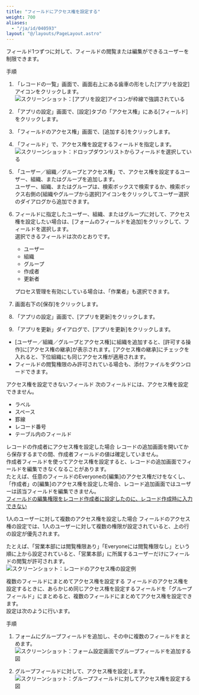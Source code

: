 ```yaml
---
title: "フィールドにアクセス権を設定する"
weight: 700
aliases:
  - "/ja/id/040593"
layout: "@/layouts/PageLayout.astro"
---
```




フィールド1つずつに対して、フィールドの閲覧または編集ができるユーザーを制限できます。

<Heading id="rights_field_rights_10">手順</Heading>
1. 「レコードの一覧」画面で、画面右上にある歯車の形をした[アプリを設定]アイコンをクリックします。  
   <Img src="/k/kintone/img/settings_new_icon.png" alt="スクリーンショット：[アプリを設定]アイコンが枠線で強調されている" />

1. 「アプリの設定」画面で、[設定]タブの「アクセス権」にある[フィールド]をクリックします。

1. 「フィールドのアクセス権」画面で、[追加する]をクリックします。

1. 「フィールド」で、アクセス権を設定するフィールドを指定します。  
   <Img src="/k/kintone/img-ja/field_rights_img03.png" alt="スクリーンショット：ドロップダウンリストからフィールドを選択している" />

1. 「ユーザー／組織／グループとアクセス権」で、アクセス権を設定するユーザー、組織、またはグループを追加します。  
  ユーザー、組織、またはグループは、検索ボックスで検索するか、検索ボックス右側の[組織やグループから選択]アイコンをクリックしてユーザー選択のダイアログから追加できます。

1. フィールドに指定したユーザー、組織、またはグループに対して、アクセス権を設定したい場合は、[フォームのフィールドを追加]をクリックして、フィールドを選択します。  
   選択できるフィールドは次のとおりです。
   * ユーザー
   * 組織
   * グループ
   * 作成者
   * 更新者

   プロセス管理を有効にしている場合は、「作業者」も選択できます。

1. 画面右下の[保存]をクリックします。

1. 「アプリの設定」画面で、[アプリを更新]をクリックします。

1. 「アプリを更新」ダイアログで、[アプリを更新]をクリックします。

<Note>

* [ユーザー／組織／グループとアクセス権]に組織を追加すると、[許可する操作]に[アクセス権の継承]が表示されます。[アクセス権の継承]にチェックを入れると、下位組織にも同じアクセス権が適用されます。
* フィールドの閲覧権限のみ許可されている場合も、添付ファイルをダウンロードできます。

</Note>

<Heading id="rights_field_rights_20">アクセス権を設定できないフィールド</Heading>
次のフィールドには、アクセス権を設定できません。

* ラベル
* スペース
* 罫線
* レコード番号
* テーブル内のフィールド

<Heading id="rights_field_rights_30">レコードの作成者にアクセス権を設定した場合</Heading>
レコードの追加画面を開いてから保存するまでの間、作成者フィールドの値は確定していません。  
作成者フィールドを使ってアクセス権を設定すると、レコードの追加画面でフィールドを編集できなくなることがあります。  
たとえば、任意のフィールドのEveryoneの[編集]のアクセス権だけをなくし、「作成者」の[編集]のアクセス権を設定した場合、レコード追加画面ではユーザーは該当フィールドを編集できません。  
[フィールドの編集権限をレコード作成者に設定したのに、レコード作成時に入力できない](/k/ja/id/040245.html)

<Heading id="rights_field_rights_40">1人のユーザーに対して複数のアクセス権を設定した場合</Heading>
フィールドのアクセス権の設定では、1人のユーザーに対して複数の権限が設定されていると、上の行の設定が優先されます。

たとえば、「営業本部には閲覧権限あり」「Everyoneには閲覧権限なし」という順に上から設定されていると、「営業本部」に所属するユーザーだけにフィールドの閲覧が許可されます。  
<Img src="/k/kintone/img-ja/field_rights_06.png" alt="スクリーンショット：レコードのアクセス権の設定例" />

<Heading id="rights_field_rights_50">複数のフィールドにまとめてアクセス権を設定する</Heading>
フィールドのアクセス権を設定するときに、あらかじめ同じアクセス権を設定するフィールドを「グループフィールド」にまとめると、複数のフィールドにまとめてアクセス権を設定できます。  
設定は次のように行います。

<Heading level={3} id="rights_field_rights_5010">手順</Heading>
1. フォームにグループフィールドを追加し、その中に複数のフィールドをまとめます。
   <Img src="/k/kintone/img-ja/field_rights_04.png" alt="スクリーンショット：フォーム設定画面でグループフィールドを追加する図" />

1. グループフィールドに対して、アクセス権を設定します。
   <Img src="/k/kintone/img-ja/field_rights_05.png" alt="スクリーンショット：グループフィールドに対してアクセス権を設定する図" />
